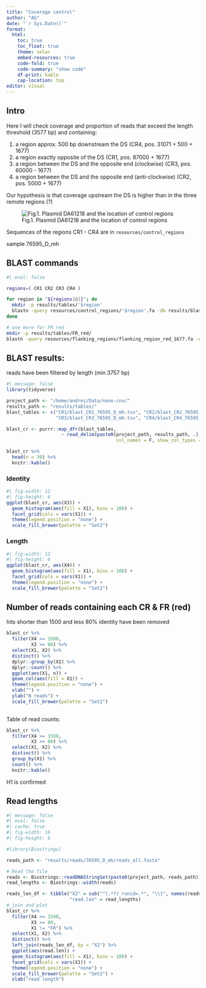 ```yaml
---
title: "Coverage control"
author: "AG"
date: "`r Sys.Date()`"
format:
  html:
    toc: true
    toc_float: true
    theme: solar
    embed-resources: true
    code-fold: true
    code-summary: "show code"
    df-print: kable
    cap-location: top
editor: visual
---
```


## Intro

Here I will check coverage and proportion of reads that exceed the length threshold (3577 bp) and containing:

1.  a region approx. 500 bp downstream the DS (CR4, pos. 31071 + 500 + 1677)
2.  a region exactly opposite of the DS (CR1, pos. 87000 + 1677)
3.  a region between the DS and the opposite end (clockwise) (CR3, pos. 60000 - 1677)
4.  a region between the DS and the opposite end (anti-clockwise) (CR2, pos. 5000 + 1677)

Our hypothesis is that coverage upstream the DS is higher than in the three remote regions (?)

![Fig.1. Plasmid DA61218 and the location of control regions](figures/pDA61218_full_size_annotated.png)

Sequences of the regions CR1 - CR4 are in `resources/control_regions`

sample 76595_D\_mh

## BLAST commands

```bash
#| eval: false

regions=( CR1 CR2 CR3 CR4 )

for region in "${regions[@]}"; do
  mkdir -p results/tables/'$region'
  blastn -query resources/control_regions/'$region'.fa -db results/blast_databases/76595_D_mh/blastdb -outfmt 6 -num_threads 8 -num_alignments 900000 > results/tables/'$region'/blast_'$region'_76595_D_mh.tsv
done

# one more for FR red
mkdir -p results/tables/FR_red/
blastn -query resources/flanking_regions/flanking_region_red_1677.fa -db results/blast_databases/76595_D_mh/blastdb -outfmt 6 -num_threads 8 -num_alignments 900000 > results/tables/FR_red/blast_FR_red_76595_D_mh.tsv
```

## BLAST results:

reads have been filtered by length (min 3757 bp)

```r
#| message: false
library(tidyverse)

project_path <- "/home/andrei/Data/nano-cnv/"
results_path <- "results/tables/"
blast_tables <- c("CR1/blast_CR1_76595_D_mh.tsv", "CR2/blast_CR2_76595_D_mh.tsv", 
                  "CR3/blast_CR3_76595_D_mh.tsv", "CR4/blast_CR4_76595_D_mh.tsv")

blast_cr <- purrr::map_dfr(blast_tables, 
                    ~ read_delim(paste0(project_path, results_path, .), 
                                        col_names = F, show_col_types = F))

blast_cr %>% 
  head(n = 30) %>% 
  knitr::kable()
```

### Identity

```r
#| fig-width: 12
#| fig-height: 6
ggplot(blast_cr, aes(X3)) +
  geom_histogram(aes(fill = X1), bins = 100) +
  facet_grid(cols = vars(X1)) +
  theme(legend.position = "none") +
  scale_fill_brewer(palette = "Set2")
```

### Length

```r
#| fig-width: 12
#| fig-height: 6
ggplot(blast_cr, aes(X4)) +
  geom_histogram(aes(fill = X1), bins = 100) +
  facet_grid(cols = vars(X1)) +
  theme(legend.position = "none") +
  scale_fill_brewer(palette = "Set2")
```

## Number of reads containing each CR & FR (red)

hits shorter than 1500 and less 80% identity have been removed

```r
blast_cr %>% 
  filter(X4 >= 1500,
         X3 >= 80) %>% 
  select(X1, X2) %>% 
  distinct() %>% 
  dplyr::group_by(X1) %>% 
  dplyr::count() %>% 
  ggplot(aes(X1, n)) +
  geom_col(aes(fill = X1)) +
  theme(legend.position = "none") +
  xlab("") +
  ylab("N reads") +
  scale_fill_brewer(palette = "Set2")
  
```

Table of read counts:

```r
blast_cr %>% 
  filter(X4 >= 1500,
         X3 >= 80) %>% 
  select(X1, X2) %>% 
  distinct() %>% 
  group_by(X1) %>% 
  count() %>% 
  knitr::kable()
```

H1 is confirmed

## Read lengths

```r
#| message: false
#| eval: false
#| cache: true
#| fig-width: 16
#| fig-height: 6

#library(Biostrings)

reads_path <- "results/reads/76595_D_mh/reads_all.fasta" 

# Read the file
reads <- Biostrings::readDNAStringSet(paste0(project_path, reads_path))
read_lengths <- Biostrings::width(reads)

reads_len_df <- tibble("X2" = sub("^(.*?) runid=.*", "\\1", names(reads)), 
                       "read.len" = read_lengths)
# join and plot
blast_cr %>% 
  filter(X4 >= 1500,
         X3 >= 80,
         X1 != "FR") %>%
  select(X1, X2) %>% 
  distinct() %>% 
  left_join(reads_len_df, by = "X2") %>% 
  ggplot(aes(read.len)) +
  geom_histogram(aes(fill = X1), bins = 100) +
  facet_grid(cols = vars(X1)) +
  theme(legend.position = "none") +
  scale_fill_brewer(palette = "Set2") +
  xlab("read length")
```
